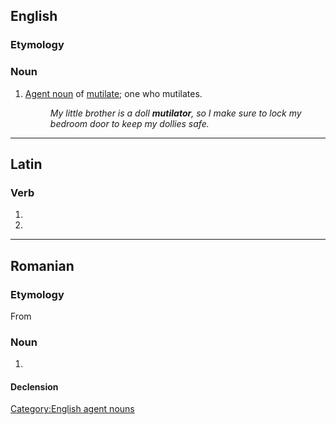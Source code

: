 ==English==

===Etymology===
{{suffix|en|mutilate|or}}

===Noun===
{{en-noun}}

# [[agent noun|Agent noun]] of [[mutilate]]; one who mutilates.
#: ''My little brother is a doll '''mutilator''', so I make sure to lock my bedroom door to keep my dollies safe.''

[[Category:English agent nouns]]

----

==Latin==

===Verb===
{{la-verb-form|mutilātor}}

# {{inflection of|la|mutilō||2|s|futr|pasv|impr}}
# {{inflection of|la|mutilō||3|s|futr|pasv|impr}}

----

==Romanian==

===Etymology===
From {{bor|ro|fr|mutilateur}}

===Noun===
{{ro-noun|m|mutilatori}}

# {{l|en|mutilator}}

====Declension====
{{ro-noun-m}}